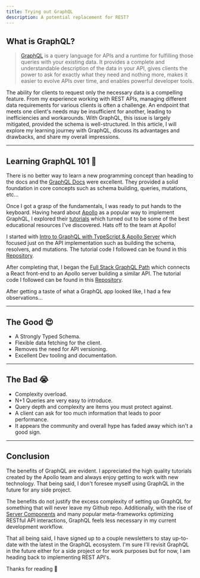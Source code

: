 ```yaml
---
title: Trying out GraphQL
description: A potential replacement for REST?
---
```


## What is GraphQL?

> [GraphQL](https://graphql.org/) is a query language for APIs and a runtime for fulfilling those queries with your existing data.
> It provides a complete and understandable description of the data in your API,
> gives clients the power to ask for exactly what they need and nothing more,
> makes it easier to evolve APIs over time, and enables powerful developer tools.

The ability for clients to request only the necessary data is a compelling feature.
From my experience working with REST APIs, managing different data requirements for various clients is often a challenge.
An endpoint that meets one client's needs may be insufficient for another, leading to inefficiencies and workarounds.
With GraphQL, this issue is largely mitigated, provided the schema is well-structured.
In this article, I will explore my learning journey with GraphQL, discuss its advantages and drawbacks, and share my overall impressions.

---

## Learning GraphQL 101 🧠

There is no better way to learn a new programming concept than heading to the docs and the [GraphQL Docs](https://graphql.org/learn/) were excellent.
They provided a solid foundation in core concepts such as schema building, queries, mutations, etc...

Once I got a grasp of the fundamentals, I was ready to put hands to the keyboard.
Having heard about [Apollo](https://www.apollographql.com/) as a popular way to implement GraphQL, I explored their
[tutorials](https://www.apollographql.com/tutorials/browse) which turned out to be some of the best educational resources I've discovered.
Hats off to the team at Apollo!

I started with [Intro to GraphQL with TypeScript & Apollo Server](https://www.apollographql.com/tutorials/intro-typescript)
which focused just on the API implementation such as building the schema, resolvers, and mutations.
The tutorial code I followed can be found in this [Repository](https://github.com/Zac-Zajdel/learning-graphql/tree/main/backend-learning).

After completing that, I began the [Full Stack GraphQL Path](https://www.apollographql.com/tutorials/lift-off-part1)
which connects a React front-end to an Apollo server building a similar API.
The tutorial code I followed can be found in this [Repository](https://github.com/Zac-Zajdel/learning-graphql/tree/main/full-stack-learning).

After getting a taste of what a GraphQL app looked like, I had a few observations...

---

## The Good 😍

- A Strongly Typed Schema.
- Flexible data fetching for the client.
- Removes the need for API versioning.
- Excellent Dev tooling and documentation.

---

## The Bad 😭

- Complexity overload.
- N+1 Queries are very easy to introduce.
- Query depth and complexity are items you must protect against.
- A client can ask for too much information that leads to poor performance.
- It appears the community and overall hype has faded away which isn't a good sign.

---

## Conclusion

The benefits of GraphQL are evident. I appreciated the high quality tutorials created by the Apollo team
and always enjoy getting to work with new technology. That being said, I don't foresee myself using GraphQL in the future for any side project.

The benefits do not justify the excess complexity of setting up GraphQL for something that will never leave my Github repo.
Additionally, with the rise of [Server Components](https://react.dev/reference/rsc/server-components) and many
popular meta-frameworks optimizing RESTful API interactions, GraphQL feels less necessary in my current development workflow.

That all being said, I have signed up to a couple newsletters to stay up-to-date with the latest in the GraphQL ecosystem.
I'm sure I'll revisit GraphQL in the future either for a side project or for work purposes but for now, I am heading back to implementing REST API's.

Thanks for reading 👋
